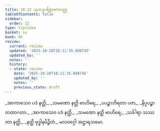```yaml
---
title: 18.12 သုဘဒ္ဒပရိဗ္ဗာဇကဝတ္ထု
tableOfContents: false
sidebar:
  order: 12
type: tipitaka
basket: su
book: dh
review:
  current: review
  updated: '2025-10-20T18:11:35.898745'
  updated_by: ''
  notes: ''
  history:
  - state: review
    date: '2025-10-20T18:11:35.898745'
    updated_by: ''
    notes: ''
    previous_state: draft
---
```



<DynamicBreadcrumb />


<ReviewStatus review={frontmatter.review} showDetails={true} />

<HypothesisAnnotation frontmatter={frontmatter} />

<Division number="254" book="dh" e="ch" v="18" p="50">

<Paragraph number="274" type="verses" book="dh">
_အာကာသေဝ ပဒံ နတ္ထိ,_  
_သမဏော နတ္ထိ ဗာဟိရေ;_  
_ပပဉ္စာဘိရတာ ပဇာ,_  
_နိပ္ပပဉ္စာ တထာဂတာ._  

</Paragraph>

</Division>
<Division number="255" book="dh" e="ch" v="18" p="50">

<Paragraph number="275" type="verses" book="dh">
_အာကာသေဝ ပဒံ နတ္ထိ,_  
_သမဏော နတ္ထိ ဗာဟိရေ;_  
_သင်္ခါရာ သဿတာ နတ္ထိ,_  
_နတ္ထိ ဗုဒ္ဓါနမိဉ္ဇိတံ._  


</Paragraph>
</Division>

<Paragraph number="276" type="center" book="dh">
မလဝဂ္ဂေါ အဋ္ဌာရသမော.
</Paragraph>